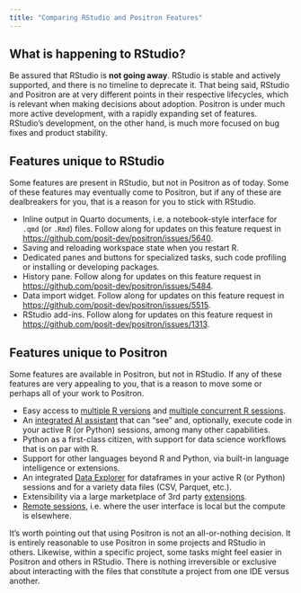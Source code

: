 ```yaml
---
title: "Comparing RStudio and Positron Features"
---
```


## What is happening to RStudio?

Be assured that RStudio is **not going away**.
RStudio is stable and actively supported, and there is no timeline to deprecate it.
That being said, RStudio and Positron are at very different points in their respective lifecycles, which is relevant when making decisions about adoption.
Positron is under much more active development, with a rapidly expanding set of features.
RStudio's development, on the other hand, is much more focused on bug fixes and product stability.

## Features unique to RStudio

Some features are present in RStudio, but not in Positron as of today.
Some of these features may eventually come to Positron, but if any of these are dealbreakers for you, that is a reason for you to stick with RStudio.

* Inline output in Quarto documents, i.e. a notebook-style interface for `.qmd` (or `.Rmd`) files. Follow along for updates on this feature request in <https://github.com/posit-dev/positron/issues/5640>.
* Saving and reloading workspace state when you restart R.
* Dedicated panes and buttons for specialized tasks, such code profiling or installing or developing packages.
* History pane. Follow along for updates on this feature request in <https://github.com/posit-dev/positron/issues/5484>.
* Data import widget. Follow along for updates on this feature request in <https://github.com/posit-dev/positron/issues/5515>.
* RStudio add-ins. Follow along for updates on this feature request in <https://github.com/posit-dev/positron/issues/1313>.

## Features unique to Positron

Some features are available in Positron, but not in RStudio.
If any of these features are very appealing to you, that is a reason to move some or perhaps all of your work to Positron.

* Easy access to [multiple R versions](r-installations.qmd) and [multiple concurrent R sessions](managing-interpreters.qmd).
* An [integrated AI assistant](assistant.qmd) that can "see" and, optionally, execute code in your active R (or Python) sessions, among many other capabilities.
* Python as a first-class citizen, with support for data science workflows that is on par with R.
* Support for other languages beyond R and Python, via built-in language intelligence or extensions.
* An integrated [Data Explorer](data-explorer.qmd) for dataframes in your active R (or Python) sessions and for a variety data files (CSV, Parquet, etc.).
* Extensibility via a large marketplace of 3rd party [extensions](extensions.qmd).
* [Remote sessions](remote-ssh.qmd), i.e. where the user interface is local but the compute is elsewhere.


::: {.callout-tip}
It's worth pointing out that using Positron is not an all-or-nothing decision.
It is entirely reasonable to use Positron in some projects and RStudio in others.
Likewise, within a specific project, some tasks might feel easier in Positron and others in RStudio.
There is nothing irreversible or exclusive about interacting with the files that constitute a project from one IDE versus another.
:::

